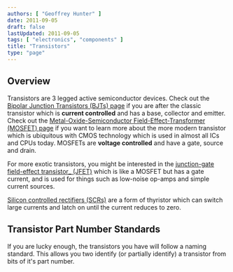 ```yaml
---
authors: [ "Geoffrey Hunter" ]
date: 2011-09-05
draft: false
lastUpdated: 2011-09-05
tags: [ "electronics", "components" ]
title: "Transistors"
type: "page"
---
```



## Overview

Transistors are 3 legged active semiconductor devices. Check out the [Bipolar Junction Transistors (BJTs) page](/electronics/components/transistors/bipolar-junction-transistors-bjts/) if you are after the classic transistor which is **current controlled** and has a base, collector and emitter. Check out the [Metal-Oxide-Semiconductor Field-Effect-Transformer (MOSFET) page](/electronics/components/transistors/mosfets/) if you want to learn more about the more modern transistor which is ubiquitous with CMOS technology which is used in almost all ICs and CPUs today. MOSFETs are **voltage controlled** and have a gate, source and drain.

For more exotic transistors, you might be interested in the [junction-gate field-effect transistor_ (JFET)](/electronics/components/transistors/junction-gate-field-effect-transistor-jfets/) which is like a MOSFET but has a gate current, and is used for things such as low-noise op-amps and simple current sources.

[Silicon controlled rectifiers (SCRs)](/electronics/components/transistors/silicon-controlled-rectifiers-scrs/) are a form of thyristor which can switch large currents and latch on until the current reduces to zero.

## Transistor Part Number Standards

If you are lucky enough, the transistors you have will follow a naming standard. This allows you two identify (or partially identify) a transistor from bits of it's part number.
